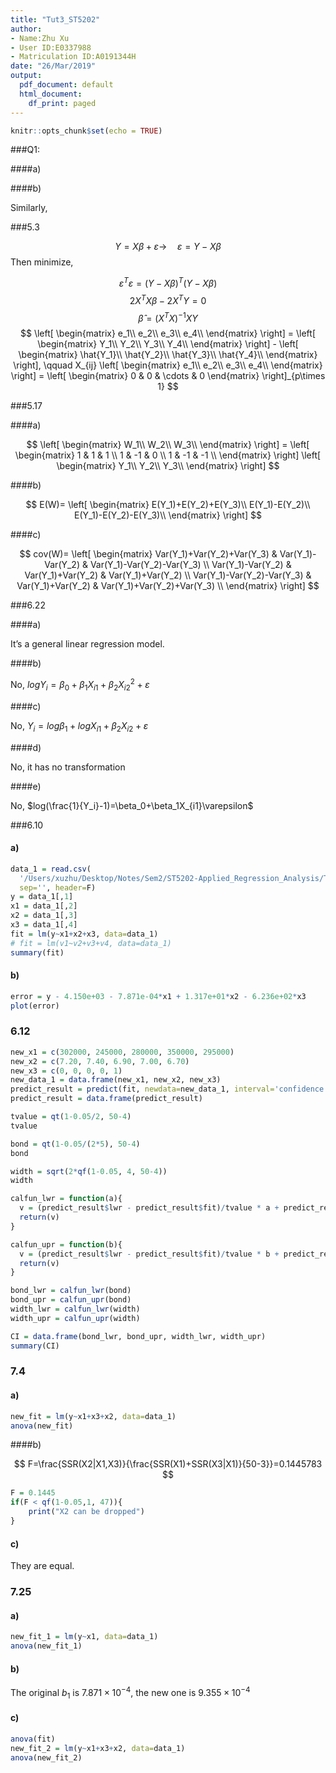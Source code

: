 ```yaml
---
title: "Tut3_ST5202"
author:
- Name:Zhu Xu
- User ID:E0337988
- Matriculation ID:A0191344H
date: "26/Mar/2019"
output:
  pdf_document: default
  html_document:
    df_print: paged
---
```


```r
knitr::opts_chunk$set(echo = TRUE)
```
\rule[-5pt]{16.3cm}{0.15em}
\linespread{1.3}

###Q1:

####a)

\begin{equation*}
\begin{split}
SSR(x_1,x_2,\cdots ,x_{p-1})&=SSR(x_1)+SSR(x_2|x_1)+SSR(x_3|x_1,x_2)+\cdots +SSR(x_{p-1}|x_1,\cdots,x_{p-2})\\
&=SSR(x_1,x_2)+SSR(x_3|x_1,x_2)+\cdots +SSR(X_{p-1}|x_1,\cdots ,x_{p-2})\\
&=SSR(x_1,x_2,x_3)+SSR(x_4|x_1,x_2,x_3)+\cdots +SSR(x_{p-1}|x_1,\cdots,x_{p-2})\\
&=\cdots\\
&=SSR(x_1,x_2,\cdots,x_{p-1})
\end{split}
\end{equation*}

####b)

Similarly,
\begin{equation*}
\begin{split}
SSR &=SSR(x_1, x_2,\cdots, x_{p-1})\\
&=SSR(x_1,x_2,x_3)+SSR(x_4|x_1,x_2,x_3)+\cdots +SSR(x_{p-1}|x_1,\cdots ,x_{p-2})\\
&=\cdots \\
&=SSR(x_p)+SSR(x_{p-1}|x_p)+SSR(x_{p-2}|x_{p-1},x_p)+\cdots+SSR(x_1|x_p,\cdots,x_2)
\end{split}
\end{equation*}

###5.3

$$Y=X\beta+\varepsilon\rightarrow\quad\varepsilon=Y-X\beta$$
Then minimize,

$$
\varepsilon^T\varepsilon=(Y-X\beta)^T(Y-X\beta)
$$
$$
2X^TX\beta-2X^TY=0
$$
$$
\hat{\beta}=(X^TX)^{-1}XY
$$
$$
\left[
\begin{matrix}
e_1\\
e_2\\
e_3\\
e_4\\
\end{matrix}
\right]
=
\left[
\begin{matrix}
Y_1\\
Y_2\\
Y_3\\
Y_4\\
\end{matrix}
\right]
-
\left[
\begin{matrix}
\hat{Y_1}\\
\hat{Y_2}\\
\hat{Y_3}\\
\hat{Y_4}\\
\end{matrix}
\right],
\qquad
X_{ij}
\left[
\begin{matrix}
e_1\\
e_2\\
e_3\\
e_4\\
\end{matrix}
\right]
=
\left[
\begin{matrix}
0 & 0 & \cdots & 0
\end{matrix}
\right]_{p\times 1}
$$

\newpage
###5.17

####a)

$$
\left[
\begin{matrix}
W_1\\
W_2\\
W_3\\
\end{matrix}
\right]
=
\left[
\begin{matrix}
1 & 1 & 1 \\
1 & -1 & 0 \\
1 & -1 & -1 \\
\end{matrix}
\right]
\left[
\begin{matrix}
Y_1\\
Y_2\\
Y_3\\
\end{matrix}
\right]
$$

####b)

$$
E(W)=
\left[
\begin{matrix}
E(Y_1)+E(Y_2)+E(Y_3)\\
E(Y_1)-E(Y_2)\\
E(Y_1)-E(Y_2)-E(Y_3)\\
\end{matrix}
\right]
$$

####c)

$$
cov(W)=
\left[
\begin{matrix}
Var(Y_1)+Var(Y_2)+Var(Y_3) & Var(Y_1)-Var(Y_2) & Var(Y_1)-Var(Y_2)-Var(Y_3) \\
Var(Y_1)-Var(Y_2) & Var(Y_1)+Var(Y_2) & Var(Y_1)+Var(Y_2) \\
Var(Y_1)-Var(Y_2)-Var(Y_3) & Var(Y_1)+Var(Y_2) & Var(Y_1)+Var(Y_2)+Var(Y_3) \\
\end{matrix}
\right]
$$

###6.22

####a)

It's a general linear regression model.

####b)

No, $logY_i=\beta_0+\beta_1X_{i1}+\beta_2X_{i2}^2+\varepsilon$

####c)

No, $Y_i=log\beta_1+logX_{i1}+\beta_2X_{i2}+\varepsilon$

####d)

No, it has no transformation

####e)

No, $log(\frac{1}{Y_i}-1)=\beta_0+\beta_1X_{i1}\varepsilon$

\newpage
###6.10

#### a)
```r
data_1 = read.csv(
  '/Users/xuzhu/Desktop/Notes/Sem2/ST5202-Applied_Regression_Analysis/Tut/grocery_retailer.txt',
  sep='', header=F)
y = data_1[,1]
x1 = data_1[,2]
x2 = data_1[,3]
x3 = data_1[,4]
fit = lm(y~x1+x2+x3, data=data_1)
# fit = lm(v1~v2+v3+v4, data=data_1)
summary(fit)
```

\newpage
#### b)
```r
error = y - 4.150e+03 - 7.871e-04*x1 + 1.317e+01*x2 - 6.236e+02*x3
plot(error)
```

### 6.12
```r
new_x1 = c(302000, 245000, 280000, 350000, 295000)
new_x2 = c(7.20, 7.40, 6.90, 7.00, 6.70)
new_x3 = c(0, 0, 0, 0, 1)
new_data_1 = data.frame(new_x1, new_x2, new_x3)
predict_result = predict(fit, newdata=new_data_1, interval='confidence')
predict_result = data.frame(predict_result)

tvalue = qt(1-0.05/2, 50-4)
tvalue

bond = qt(1-0.05/(2*5), 50-4)
bond

width = sqrt(2*qf(1-0.05, 4, 50-4))
width

calfun_lwr = function(a){
  v = (predict_result$lwr - predict_result$fit)/tvalue * a + predict_result$fit
  return(v)
}

calfun_upr = function(b){
  v = (predict_result$lwr - predict_result$fit)/tvalue * b + predict_result$fit
  return(v)
}

bond_lwr = calfun_lwr(bond)
bond_upr = calfun_upr(bond)
width_lwr = calfun_lwr(width)
width_upr = calfun_upr(width)

CI = data.frame(bond_lwr, bond_upr, width_lwr, width_upr)
summary(CI)
```

\newpage
### 7.4

#### a)
```r
new_fit = lm(y~x1+x3+x2, data=data_1)
anova(new_fit)
```

####b)

$$
F=\frac{SSR(X2|X1,X3)}{\frac{SSR(X1)+SSR(X3|X1)}{50-3}}=0.1445783
$$
```r
F = 0.1445
if(F < qf(1-0.05,1, 47)){
	print("X2 can be dropped")
}
```

#### c)

They are equal.

### 7.25

#### a)
```r
new_fit_1 = lm(y~x1, data=data_1)
anova(new_fit_1)
```

\newpage
#### b)

The original $b_1$ is $7.871\times 10^{-4}$, the new one is $9.355\times 10^{-4}$

#### c)
```r
anova(fit)
new_fit_2 = lm(y~x1+x3+x2, data=data_1)
anova(new_fit_2)
```

